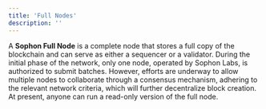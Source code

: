 ```yaml
---
title: 'Full Nodes'
description: ''
---
```


A **Sophon Full Node** is a complete node that stores a full copy of the blockchain and can serve as either a sequencer or a validator. During the initial phase of the network, only one node, operated by Sophon Labs, is authorized to submit batches. However, efforts are underway to allow multiple nodes to collaborate through a consensus mechanism, adhering to the relevant network criteria, which will further decentralize block creation. At present, anyone can run a read-only version of the full node.
